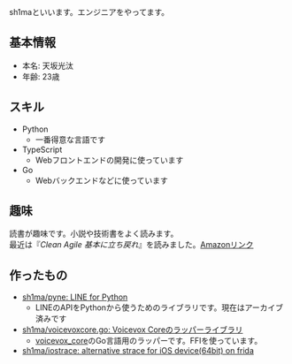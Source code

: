 sh1maといいます。エンジニアをやってます。

## 基本情報

- 本名: 天坂光汰
- 年齢: 23歳

## スキル

- Python
  - 一番得意な言語です
- TypeScript
  - Webフロントエンドの開発に使っています
- Go
  - Webバックエンドなどに使っています

## 趣味

読書が趣味です。小説や技術書をよく読みます。  
最近は『_Clean Agile 基本に立ち戻れ_』を読みました。[Amazonリンク](https://www.amazon.co.jp/dp/4048930745)

## 作ったもの

- [sh1ma/pyne: LINE for Python](https://github.com/sh1ma/pyne)
  - LINEのAPIをPythonから使うためのライブラリです。現在はアーカイブ済みです
- [sh1ma/voicevoxcore.go: Voicevox Coreのラッパーライブラリ](https://github.com/sh1ma/voicevoxcore.go)
  - [voicevox_core](https://github.com/VOICEVOX/voicevox_core)のGo言語用のラッパーです。FFIを使っています。
- [sh1ma/iostrace: alternative strace for iOS device(64bit) on frida](https://github.com/sh1ma/iostrace)
